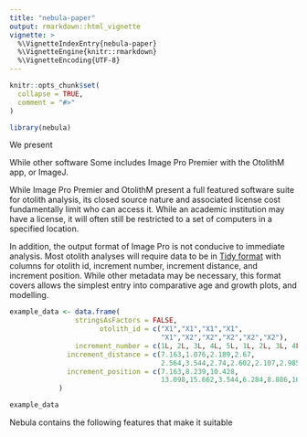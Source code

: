 ```yaml
---
title: "nebula-paper"
output: rmarkdown::html_vignette
vignette: >
  %\VignetteIndexEntry{nebula-paper}
  %\VignetteEngine{knitr::rmarkdown}
  %\VignetteEncoding{UTF-8}
---
```


```r
knitr::opts_chunk$set(
  collapse = TRUE,
  comment = "#>"
)
```

```r
library(nebula)
```

We present 

While other software 
Some includes Image Pro Premier with the OtolithM app, or ImageJ.

While Image Pro Premier and OtolithM present a full featured software suite for otolith analysis, its closed source nature and associated license cost fundamentally limit who can access it. While an academic institution may have a license, it will often still be restricted to a set of computers in a specified location. 

In addition, the output format of Image Pro is not conducive to immediate analysis. Most otolith analyses will require data to be in [Tidy format]() with columns for otolith id, increment number, increment distance, and increment position. While other metadata may be necessary, this format covers allows the simplest entry into comparative age and growth plots, and modelling. 

```r
example_data <- data.frame(
                stringsAsFactors = FALSE,
                      otolith_id = c("X1","X1","X1","X1",
                                     "X1","X2","X2","X2","X2","X2"),
                increment_number = c(1L, 2L, 3L, 4L, 5L, 1L, 2L, 3L, 4L, 5L),
              increment_distance = c(7.163,1.076,2.189,2.67,
                                     2.564,3.544,2.74,2.602,2.107,2.985),
              increment_position = c(7.163,8.239,10.428,
                                     13.098,15.662,3.544,6.284,8.886,10.993,13.977)
            )

example_data
```


Nebula contains the following features that make it suitable
